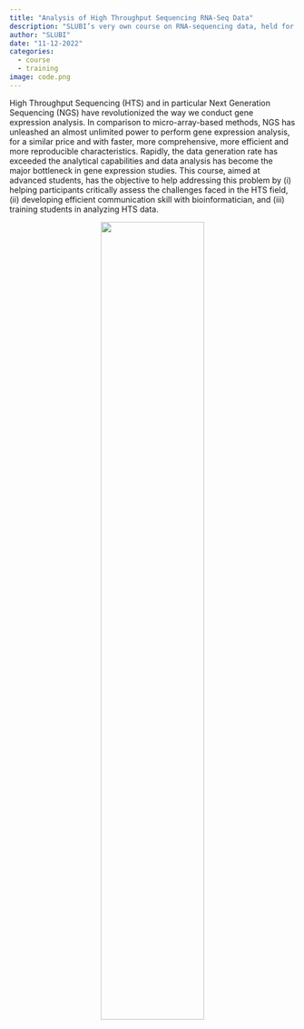 ```yaml
---
title: "Analysis of High Throughput Sequencing RNA-Seq Data"
description: "SLUBI’s very own course on RNA-sequencing data, held for the Research School Organism Biology."
author: "SLUBI"
date: "11-12-2022"
categories:
  - course
  - training
image: code.png
---
```


High Throughput Sequencing (HTS) and in particular Next Generation Sequencing (NGS) have revolutionized the way we conduct gene expression analysis. In comparison to micro-array-based methods, NGS has unleashed an almost unlimited power to perform gene expression analysis, for a similar price and with faster, more comprehensive, more efficient and more reproducible characteristics. Rapidly, the data generation rate has exceeded the analytical capabilities and data analysis has become the major bottleneck in gene expression studies. This course, aimed at advanced students, has the objective to help addressing this problem by (i) helping participants critically assess the challenges faced in the HTS field, (ii) developing efficient communication skill with bioinformatician, and (iii) training students in analyzing HTS data.

<center>
![](code.png){.class width=60%}